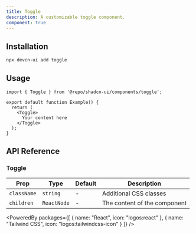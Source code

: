 ```yaml
---
title: Toggle
description: A customizable toggle component.
component: true
---
```


<ComponentPreview name="toggle" />

## Installation

```bash
npx devcn-ui add toggle
```

## Usage

```tsx
import { Toggle } from '@repo/shadcn-ui/components/toggle';

export default function Example() {
  return (
    <Toggle>
      Your content here
    </Toggle>
  );
}
```

## API Reference

### Toggle

| Prop | Type | Default | Description |
| --- | --- | --- | --- |
| `className` | `string` | - | Additional CSS classes |
| `children` | `ReactNode` | - | The content of the component |

<PoweredBy packages={[
  { name: "React", icon: "logos:react" },
  { name: "Tailwind CSS", icon: "logos:tailwindcss-icon" }
]} />
